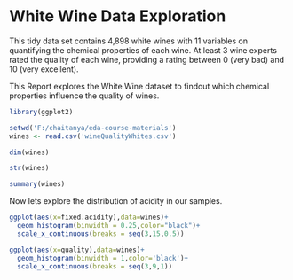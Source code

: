White Wine Data Exploration
========================================================
This tidy data set contains 4,898 white wines with 11 variables on quantifying the chemical properties of each wine. At least 3 wine experts rated the quality of each wine, providing a rating between 0 (very bad) and 10 (very excellent).

This Report explores the White Wine dataset to findout which chemical properties influence the quality of wines.

```r
library(ggplot2)
```


```r
setwd('F:/chaitanya/eda-course-materials')
wines <- read.csv('wineQualityWhites.csv')
```

```r
dim(wines)
```

```r
str(wines)
```

```r
summary(wines)
```
Now lets explore the distribution of acidity in our samples.
```r
ggplot(aes(x=fixed.acidity),data=wines)+
  geom_histogram(binwidth = 0.25,color="black")+
  scale_x_continuous(breaks = seq(3,15,0.5))
```

```r
ggplot(aes(x=quality),data=wines)+
  geom_histogram(binwidth = 1,color='black')+
  scale_x_continuous(breaks = seq(3,9,1))
```

